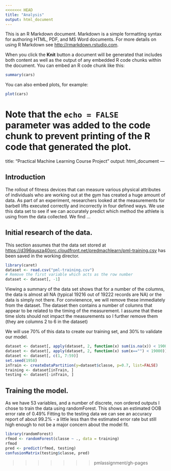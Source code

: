 ```yaml
---
<<<<<<< HEAD
title: "Analysis"
output: html_document
---
```


This is an R Markdown document. Markdown is a simple formatting syntax for authoring HTML, PDF, and MS Word documents. For more details on using R Markdown see <http://rmarkdown.rstudio.com>.

When you click the **Knit** button a document will be generated that includes both content as well as the output of any embedded R code chunks within the document. You can embed an R code chunk like this:

```r
summary(cars)
```

You can also embed plots, for example:

```r
plot(cars)
```

Note that the `echo = FALSE` parameter was added to the code chunk to prevent printing of the R code that generated the plot.
=======
title: "Practical Machine Learning Course Project"
output: html_document
---

## Introduction

The rollout of fitness devices that can measure various physical attributes of individuals who are working out at the gym has created a huge amount of data.
As part of an experiment, researchers looked at the measurements for barbell lifts executed correctly and incorrectly in four defined ways.    We use this data set to see 
if we can accurately predict which method the athlete is using from the data collected.
We find ...

## Initial research of the data.

This section assumes that the data set stored at <https://d396qusza40orc.cloudfront.net/predmachlearn/pml-training.csv> has been saved in the working director.

```r
library(caret)
dataset <- read.csv("pml-training.csv")
# Remove the first variable which acts as the row number
dataset <- dataset[, -1]
```

Viewing a summary of the data set shows that for a number of the columns, the data is 
almost all NA (typical 19216 out of 19222 records are NA) or the data is simply not there.    For convienence, we will 
remove these immediately from the dataset.   The dataset then contains a number of columns that appear to be related to the timing of the measurement.   I assume that these
time slots should not impact the measurements so I further remove them (they are columns 2 to 6 in the dataset)

We will use 70% of this data to create our training set, and 30% to validate our model.


```r
dataset <- dataset[, apply(dataset, 2, function(x) sum(is.na(x)) < 19000)]
dataset <- dataset[, apply(dataset, 2, function(x) sum(x=="") < 19000)]
dataset <- dataset[, c(1, 7:59)]
set.seed(1958)
inTrain <- createDataPartition(y=dataset$classe, p=0.7, list=FALSE)
training <- dataset[inTrain, ]
testing <- dataset[-inTrain, ]
```

## Training the model.    

As we have 53 variables, and a number of discrete, non ordered outputs I chose to 
train the data using randomForest.    This shows an estimated OOB error rate of 0.49%
Fitting to the testing data we can see an accuracy
report of about 99.2% - a little less than the estimated error rate but still high enough to not be a major concern about the model fit.

```r
library(randomForest)
rfmod <- randomForest(classe ~ ., data = training)
rfmod
pred <- predict(rfmod, testing)
confusionMatrix(testing$classe, pred)
```



>>>>>>> pmlassignment/gh-pages

